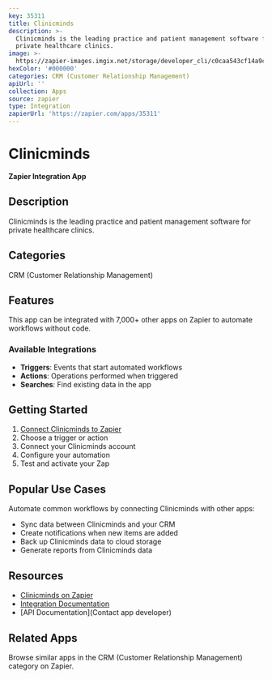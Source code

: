 ```yaml
---
key: 35311
title: Clinicminds
description: >-
  Clinicminds is the leading practice and patient management software for
  private healthcare clinics.
image: >-
  https://zapier-images.imgix.net/storage/developer_cli/c0caa543cf14a9c79cc75664077b373e.png?auto=format%2Ccompress&ixlib=python-3.0.0&q=50
hexColor: '#000000'
categories: CRM (Customer Relationship Management)
apiUrl: ''
collection: Apps
source: zapier
type: Integration
zapierUrl: 'https://zapier.com/apps/35311'
---
```

# Clinicminds

**Zapier Integration App**

## Description

Clinicminds is the leading practice and patient management software for private healthcare clinics.

## Categories

CRM (Customer Relationship Management)

## Features

This app can be integrated with 7,000+ other apps on Zapier to automate workflows without code.

### Available Integrations

- **Triggers**: Events that start automated workflows
- **Actions**: Operations performed when triggered
- **Searches**: Find existing data in the app

## Getting Started

1. [Connect Clinicminds to Zapier](https://zapier.com/apps/35311)
2. Choose a trigger or action
3. Connect your Clinicminds account
4. Configure your automation
5. Test and activate your Zap

## Popular Use Cases

Automate common workflows by connecting Clinicminds with other apps:

- Sync data between Clinicminds and your CRM
- Create notifications when new items are added
- Back up Clinicminds data to cloud storage
- Generate reports from Clinicminds data

## Resources

- [Clinicminds on Zapier](https://zapier.com/apps/35311)
- [Integration Documentation](https://zapier.com/apps/35311/integrations)
- [API Documentation](Contact app developer)

## Related Apps

Browse similar apps in the CRM (Customer Relationship Management) category on Zapier.
